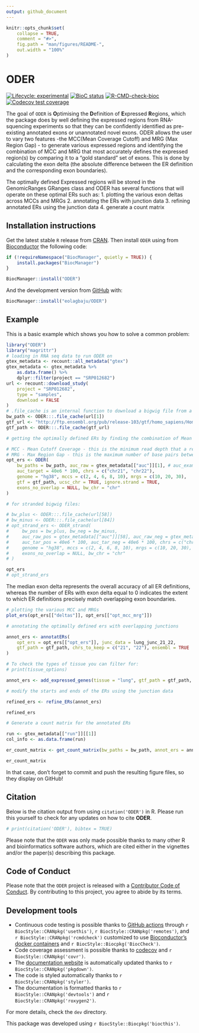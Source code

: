```yaml
---
output: github_document
---
```


<!-- README.md is generated from README.Rmd. Please edit that file -->

```r
knitr::opts_chunk$set(
    collapse = TRUE,
    comment = "#>",
    fig.path = "man/figures/README-",
    out.width = "100%"
)
```

# ODER

<!-- badges: start -->
[![Lifecycle: experimental](https://img.shields.io/badge/lifecycle-experimental-orange.svg)](https://lifecycle.r-lib.org/articles/stages.html#experimental)
[![BioC status](http://www.bioconductor.org/shields/build/release/bioc/ODER.svg)](https://bioconductor.org/checkResults/release/bioc-LATEST/ODER)
[![R-CMD-check-bioc](https://github.com/eolagbaju/ODER/workflows/R-CMD-check-bioc/badge.svg)](https://github.com/eolagbaju/ODER/actions)
[![Codecov test coverage](https://codecov.io/gh/eolagbaju/ODER/branch/master/graph/badge.svg)](https://codecov.io/gh/eolagbaju/ODER?branch=master)
<!-- badges: end -->

The goal of `ODER` is **O**ptimising the **D**efinition of **E**xpressed **R**egions, which the package does by well defining the expressed regions from RNA-squencing experiments so that they can be confidently identified as pre-existing annotated exons or unannotated novel exons. ODER allows the user to vary two features -the MCC(Mean Coverage Cutoff) and MRG (Max Region Gap) - to generate various expressed regions and identifying the combination of MCC and MRG that most accurately defines the expressed region(s) by comparing it to a "gold standard" set of exons. This is done by calculating the exon delta (the absolute difference between the ER definition and the corresponding exon boundaries).

The optimally defined Expressed regions will be stored in the GenomicRanges GRanges class and ODER has several functions that will operate on these optimal ERs such as:
1. plotting the various exon deltas across MCCs and MRGs
2. annotating the ERs with junction data
3. refining annotated ERs using the junction data
4. generate a count matrix

## Installation instructions

Get the latest stable `R` release from [CRAN](http://cran.r-project.org/). Then install `ODER` using from [Bioconductor](http://bioconductor.org/) the following code:

```r
if (!requireNamespace("BiocManager", quietly = TRUE)) {
    install.packages("BiocManager")
}

BiocManager::install("ODER")
```

And the development version from [GitHub](https://github.com/eolagbaju/ODER) with:

```r
BiocManager::install("eolagbaju/ODER")
```
## Example

This is a basic example which shows you how to solve a common problem:

```r
library("ODER")
library("magrittr")
# loading in RNA seq data to run ODER on
gtex_metadata <- recount::all_metadata("gtex")
gtex_metadata <- gtex_metadata %>%
    as.data.frame() %>%
    dplyr::filter(project == "SRP012682")
url <- recount::download_study(
    project = "SRP012682",
    type = "samples",
    download = FALSE
)
# .file_cache is an internal function to download a bigwig file from a link if the file has been downloaded recently, it will be retrieved from a cache
bw_path <- ODER:::.file_cache(url[1])
gtf_url <- "http://ftp.ensembl.org/pub/release-103/gtf/homo_sapiens/Homo_sapiens.GRCh38.103.chr.gtf.gz"
gtf_path <- ODER:::.file_cache(gtf_url)

# getting the optimally defined ERs by finding the combination of Mean Coverage Cut-off and Max Region Gap that gives the smallest exon delta

# MCC - Mean Cutoff Coverage - this is the minimum read depth that a read needs to have to be considered expressed
# MRG - Max Region Gap - this is the maximum number of base pairs between reads that fall below the MCC before you would not include it as part of the expressed region
opt_ers <- ODER(
    bw_paths = bw_path, auc_raw = gtex_metadata[["auc"]][1], # auc_example,
    auc_target = 40e6 * 100, chrs = c("chr21", "chr22"),
    genome = "hg38", mccs = c(2, 4, 6, 8, 10), mrgs = c(10, 20, 30),
    gtf = gtf_path, ucsc_chr = TRUE, ignore.strand = TRUE,
    exons_no_overlap = NULL, bw_chr = "chr"
)

# for stranded bigwig files:

# bw_plus <- ODER:::.file_cache(url[58])
# bw_minus <- ODER:::.file_cache(url[84])
# opt_strand_ers <- ODER_strand(
#     bw_pos = bw_plus, bw_neg = bw_minus,
#     auc_raw_pos = gtex_metadata[["auc"]][58], auc_raw_neg = gtex_metadata[["auc"]][84],
#     auc_tar_pos = 40e6 * 100, auc_tar_neg = 40e6 * 100, chrs = c("chr21", "chr22"),
#     genome = "hg38", mccs = c(2, 4, 6, 8, 10), mrgs = c(10, 20, 30), gtf = gtf_path, ucsc_chr = TRUE, ignore.strand = FALSE,
#     exons_no_overlap = NULL, bw_chr = "chr"
# )

opt_ers
# opt_strand_ers
```
The median exon delta represents the overall accuracy of all ER definitions, whereas the number of ERs with exon delta equal to 0 indicates the extent to which ER definitions precisely match overlapping exon boundaries.

```r
# plotting the various MCC and MRGs
plot_ers(opt_ers[["deltas"]], opt_ers[["opt_mcc_mrg"]])
```


```r


# annotating the optimally defined ers with overlapping junctions

annot_ers <- annotatERs(
    opt_ers = opt_ers[["opt_ers"]], junc_data = lung_junc_21_22,
    gtf_path = gtf_path, chrs_to_keep = c("21", "22"), ensembl = TRUE
)

# To check the types of tissue you can filter for:
# print(tissue_options)

annot_ers <- add_expressed_genes(tissue = "lung", gtf_path = gtf_path, annot_ers = annot_ers)
```

```r
# modify the starts and ends of the ERs using the junction data

refined_ers <- refine_ERs(annot_ers)

refined_ers
```

```r
# Generate a count matrix for the annotated ERs

run <- gtex_metadata[["run"]][[1]]
col_info <- as.data.frame(run)

er_count_matrix <- get_count_matrix(bw_paths = bw_path, annot_ers = annot_ers, cols = col_info)

er_count_matrix
```


In that case, don't forget to commit and push the resulting figure files, so they display on GitHub!

## Citation

Below is the citation output from using `citation('ODER')` in R. Please
run this yourself to check for any updates on how to cite __ODER__.

```r
# print(citation('ODER'), bibtex = TRUE)
```

Please note that the `ODER` was only made possible thanks to many other R and bioinformatics software authors, which are cited either in the vignettes and/or the paper(s) describing this package.

## Code of Conduct

Please note that the `ODER` project is released with a [Contributor Code of Conduct](http://bioconductor.org/about/code-of-conduct/). By contributing to this project, you agree to abide by its terms.

## Development tools

* Continuous code testing is possible thanks to [GitHub actions](https://www.tidyverse.org/blog/2020/04/usethis-1-6-0/)  through `r BiocStyle::CRANpkg('usethis')`, `r BiocStyle::CRANpkg('remotes')`, and `r BiocStyle::CRANpkg('rcmdcheck')` customized to use [Bioconductor's docker containers](https://www.bioconductor.org/help/docker/) and `r BiocStyle::Biocpkg('BiocCheck')`.
* Code coverage assessment is possible thanks to [codecov](https://codecov.io/gh) and `r BiocStyle::CRANpkg('covr')`.
* The [documentation website](http://eolagbaju.github.io/ODER) is automatically updated thanks to `r BiocStyle::CRANpkg('pkgdown')`.
* The code is styled automatically thanks to `r BiocStyle::CRANpkg('styler')`.
* The documentation is formatted thanks to `r BiocStyle::CRANpkg('devtools')` and `r BiocStyle::CRANpkg('roxygen2')`.

For more details, check the `dev` directory.

This package was developed using `r BiocStyle::Biocpkg('biocthis')`.


